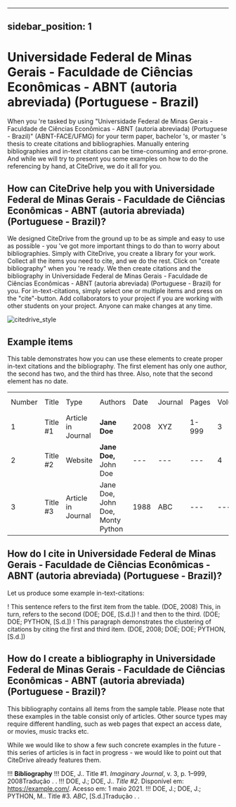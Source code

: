 
---
sidebar_position: 1
---

# Universidade Federal de Minas Gerais - Faculdade de Ciências Econômicas - ABNT (autoria abreviada) (Portuguese - Brazil)

When you 're tasked by using "Universidade Federal de Minas Gerais - Faculdade de Ciências Econômicas - ABNT (autoria abreviada) (Portuguese - Brazil)" (ABNT-FACE/UFMG) for your term paper, bachelor 's, or master 's thesis to create citations and bibliographies.
Manually entering bibliographies and in-text citations can be time-consuming and error-prone. And while we will try to present you some examples on how to do the referencing by hand, at CiteDrive, we do it all for you.

<!---
## About  Universidade Federal de Minas Gerais - Faculdade de Ciências Econômicas - ABNT (autoria abreviada) (Portuguese - Brazil)

* Title: Universidade Federal de Minas Gerais - Faculdade de Ciências Econômicas - ABNT (autoria abreviada) (Portuguese - Brazil)
* Short Title (Id): ABNT-FACE/UFMG)
* Authors: Universidade Federal de Minas Gerais - Faculdade de Ciências Econômicas - ABNT (autoria abreviada) (Portuguese - Brazil)
* Download: Universidade Federal de Minas Gerais - Faculdade de Ciências Econômicas - ABNT (autoria abreviada) (Portuguese - Brazil)
 --->

## How can CiteDrive help you with Universidade Federal de Minas Gerais - Faculdade de Ciências Econômicas - ABNT (autoria abreviada) (Portuguese - Brazil)?

We designed CiteDrive from the ground up to be as simple and easy to use as possible - you 've got more important things to do than to worry about bibliographies. Simply with CiteDrive, you create a library for your work. Collect all the items you need to cite, and we do the rest. Click on "create bibliography" when you 're ready. We then create citations and the bibliography in Universidade Federal de Minas Gerais - Faculdade de Ciências Econômicas - ABNT (autoria abreviada) (Portuguese - Brazil) for you. For in-text-citations, simply select one or multiple items and press on the "cite"-button. Add collaborators to your project if you are working with other students on your project. Anyone can make changes at any time.


![citedrive_style](images/universidade-federal-de-minas-gerais--faculdade-de-ciencias-economicas--abnt-autoria-abreviada-portuguese--brazil.svg "Choose Universidade Federal de Minas Gerais - Faculdade de Ciências Econômicas - ABNT (autoria abreviada) (Portuguese - Brazil) in the CiteDrive App")


## Example items

This table demonstrates how you can use these elements to create proper in-text citations and the bibliography. The first element has only one author, the second has two, and the third has three. Also, note that the second element has no date.


<table>
  <tr>
   <td>Number
   </td>
   <td>Title
   </td>
   <td>Type
   </td>
   <td>Authors
   </td>
   <td>Date
   </td>
   <td>Journal
   </td>
   <td>Pages
   </td>
   <td>Volume
   </td>
   <td>Issue
   </td>
   <td>Access Date
   </td>
  </tr>
  <tr>
   <td>1
   </td>
   <td>Title #1
   </td>
   <td>Article in Journal
   </td>
   <td><strong>Jane Doe</strong>
   </td>
   <td>2008
   </td>
   <td>XYZ
   </td>
   <td>1-999
   </td>
   <td>3
   </td>
   <td>2
   </td>
   <td>--
   </td>
  </tr>
  <tr>
   <td>
2
   </td>
   <td>Title #2
   </td>
   <td>Website
   </td>
   <td><strong>Jane Doe, </strong>John Doe
   </td>
   <td>---
   </td>
   <td>---
   </td>
   <td>---
   </td>
   <td>4
   </td>
   <td>---
   </td>
   <td>2020-05-01
   </td>
  </tr>
  <tr>
   <td>3
   </td>
   <td>Title #3
   </td>
   <td>Article in Journal
   </td>
   <td>Jane Doe, John Doe, Monty Python
   </td>
   <td>1988
   </td>
   <td>ABC
   </td>
   <td>---
   </td>
   <td>---
   </td>
   <td>16
   </td>
   <td>---
   </td>
  </tr>
</table>



## How do I cite in  Universidade Federal de Minas Gerais - Faculdade de Ciências Econômicas - ABNT (autoria abreviada) (Portuguese - Brazil)?

Let us produce some example in-text-citations:

! This sentence refers to the first item from the table. (DOE, 2008) This, in turn, refers to the second (DOE; DOE, [S.d.])
! and then to the third.  (DOE; DOE; PYTHON, [S.d.])
! This paragraph demonstrates the clustering of citations by citing the first and third item. (DOE, 2008; DOE; DOE; PYTHON, [S.d.])



## How do I create a bibliography in Universidade Federal de Minas Gerais - Faculdade de Ciências Econômicas - ABNT (autoria abreviada) (Portuguese - Brazil)?

This bibliography contains all items from the sample table. Please note that these examples in the table consist only of articles. Other source types may require different handling, such as web pages that expect an access date, or movies, music tracks etc.

While we would like to show a few such concrete examples in the future - this series of articles is in fact in progress - we would like to point out that CiteDrive already features them.


!!! **Bibliography**
!!! DOE, J.. Title #1. <i>Imaginary Journal</i>, v. 3, p. 1–999, 2008Tradução . .
!!! DOE, J.; DOE, J.. <i>Title #2</i>. Disponível em: <https://example.com/>. Acesso em: 1 maio 2021. 
!!! DOE, J.; DOE, J.; PYTHON, M.. Title #3. <i>ABC</i>, [S.d.]Tradução . .


```
        